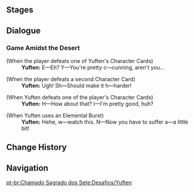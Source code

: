{{Genius Invokation TCG Character Stages Intro}}

==Stages==
{{Genius Invokation TCG Stages/Detailed|Yuften}}

==Dialogue==
===Game Amidst the Desert===
{{Dialogue Start}}
;(When the player defeats one of Yuften's Character Cards)
:'''Yuften:''' E&mdash;Eh? Y&mdash;You're pretty c&mdash;cunning, aren't you...

;(When the player defeats a second Character Card)
:'''Yuften:''' Ugh! Sh&mdash;Should make it h&mdash;harder!

;(When Yuften defeats one of the player's Character Cards)
:'''Yuften:''' H&mdash;How about that? I&mdash;I'm pretty good, huh?

;(When Yuften uses an Elemental Burst)
:'''Yuften:''' Hehe, w&mdash;watch this. N&mdash;Now you have to suffer a&mdash;a little bit!
{{Dialogue End}}

==Change History==
{{Change History|3.4}}

==Navigation==
{{Genius Invokation TCG Stages Navbox}}
[[pt-br:Chamado Sagrado dos Sete:Desafios/Yuften]]